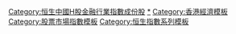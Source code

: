 {{Navbox
|name = Hang Seng China H-Financials Index
|title = {{flagicon|Hong Kong}} [[恒生中國H股金融行業指數]]成份股 (截至2022年4月29日)
|titlestyle = background:lightsteelblue;
|bodyclass = hlist
|list1 =
* [[中国建设银行|建設銀行]]
* [[中信银行]]
* [[中国农业银行|農業銀行]]
* [[新華保險]]
* [[中国人民保险集团]]
* [[中國信達]]
* [[中国工商银行|工商銀行]]
* [[中國郵政儲蓄銀行|郵儲銀行]]
* [[廣發証券]]
* [[重慶銀行]]
* [[中国民生银行|民生銀行]]
* [[中国平安]]
* [[中国人民财产保险|中國財險]]
* [[中國太平洋保險|中國太保]]
* [[国泰君安证券|國泰君安]]
* [[中国人寿保险|中國人壽]]
* [[交通銀行]]
* [[重慶農村商業銀行]]
* [[中国国际金融股份|中金公司]]
* [[招商银行]]
* [[中国银行]]
* [[中信證券]]
* [[众安保险|眾安在綫]]
* [[中信建投証券]]
* [[招商證券]]
* [[中國光大銀行]]
* [[海通證券]]
* [[銀河證券|中國銀河]]
* [[华泰证券]]
}}<includeonly>
[[Category:恒生中國H股金融行業指數成份股]]</includeonly><noinclude>

[[Category:恒生中國H股金融行業指數成份股|*]]
[[Category:香港經濟模板]]
[[Category:股票市場指數模板]]
[[Category:恒生指數系列模板]]
</noinclude>